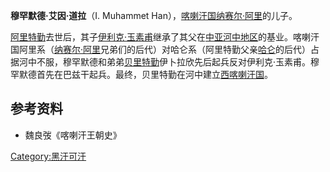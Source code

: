 '''穆罕默德·艾因·道拉'''（I. Muhammet Han），[[喀喇汗国|喀喇汗国]][[纳赛尔·阿里|纳赛尔·阿里]]的儿子。

[[阿里特勤|阿里特勤]]去世后，其子[[伊利克·玉素甫|伊利克·玉素甫]]继承了其父在[[中亚河中地区|中亚河中地区]]的基业。喀喇汗国阿里系（[[纳赛尔·阿里|纳赛尔·阿里]]兄弟们的后代）对哈仑系（阿里特勤父亲[[哈仑|哈仑]]的后代）占据河中不服，穆罕默德和弟弟[[贝里特勤|贝里特勤]]伊卜拉欣先后起兵反对伊利克·玉素甫。穆罕默德首先在巴兹干起兵。最终，贝里特勤在河中建立[[西喀喇汗|西喀喇汗国]]。

==参考资料==
*魏良弢《喀喇汗王朝史》

[[Category:黑汗可汗|Category:黑汗可汗]]